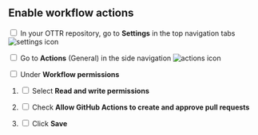 ## Enable workflow actions

<input type="checkbox">  In your OTTR repository, go to **Settings** in the top navigation tabs <img src="resources/icons/settings_gear.png" alt="settings icon" class = icon>

<input type="checkbox">  Go to **Actions** (General) in the side navigation <img src="resources/icons/actions.png" alt="actions icon" class = icon>

<input type="checkbox">  Under **Workflow permissions**

1. <input type="checkbox"> Select **Read and write permissions**

2. <input type="checkbox">  Check **Allow GitHub Actions to create and approve pull requests**

3. <input type="checkbox">  Click **Save**

